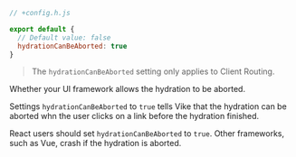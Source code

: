 
```js
// +config.h.js

export default {
  // Default value: false
  hydrationCanBeAborted: true
}
```

> The `hydrationCanBeAborted` setting only applies to <Link href="/client-routing">Client Routing</Link>.

Whether your UI framework allows the <Link href="/hydration">hydration</Link> to be aborted.

Settings `hydrationCanBeAborted` to `true` tells Vike that the hydration can be aborted whn the user clicks on a link before the hydration finished.

React users should set `hydrationCanBeAborted` to `true`. Other frameworks, such as Vue, crash if the hydration is aborted.

